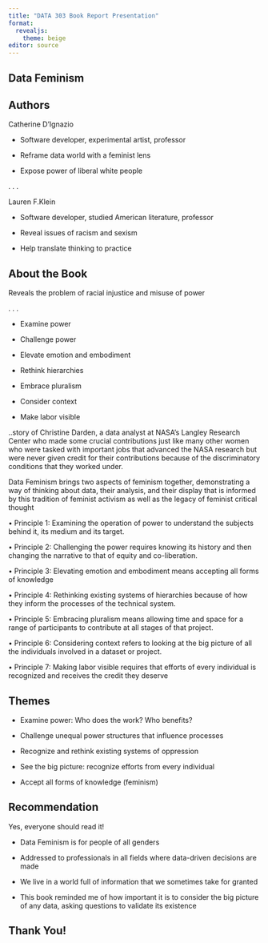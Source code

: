 ```yaml
---
title: "DATA 303 Book Report Presentation"
format: 
  revealjs:
    theme: beige
editor: source
---
```


## Data Feminism {background-image="logo.jpg" background-size="350px"}

## Authors

Catherine D'Ignazio

-   Software developer, experimental artist, professor

-   Reframe data world with a feminist lens

-   Expose power of liberal white people

. . .

Lauren F.Klein

-   Software developer, studied American literature, professor

-   Reveal issues of racism and sexism

-   Help translate thinking to practice

## About the Book

Reveals the problem of racial injustice and misuse of power

. . .

-   Examine power

-   Challenge power

-   Elevate emotion and embodiment

-   Rethink hierarchies

-   Embrace pluralism

-   Consider context

-   Make labor visible

::: {.notes}

..story of Christine Darden, a data analyst at NASA’s Langley Research Center who made some crucial contributions just like many other women who were tasked with important jobs that advanced the NASA research but were never given credit for their contributions because of the discriminatory conditions that they worked under. 

Data Feminism brings two aspects of feminism together, demonstrating a way of thinking about data, their analysis, and their display that is informed by this tradition of feminist activism as well as the legacy of feminist critical thought 

•	Principle 1: Examining the operation of power to understand the subjects behind it, its medium and its target.

•	Principle 2: Challenging the power requires knowing its history and then changing the narrative to that of equity and co-liberation.

•	Principle 3: Elevating emotion and embodiment means accepting all forms of knowledge 

•	Principle 4: Rethinking existing systems of hierarchies because of how they inform the processes of the technical system.

•	Principle 5: Embracing pluralism means allowing time and space for a range of participants to contribute at all stages of that project.

•	Principle 6: Considering context refers to looking at the big picture of all the individuals involved in a dataset or project.

•	Principle 7: Making labor visible requires that efforts of every individual is recognized and receives the credit they deserve
:::

## Themes

-   Examine power: Who does the work? Who benefits?

-   Challenge unequal power structures that influence processes

-   Recognize and rethink existing systems of oppression

-   See the big picture: recognize efforts from every individual

-   Accept all forms of knowledge (feminism)

## Recommendation

Yes, everyone should read it!

-   Data Feminism is for people of all genders

-   Addressed to professionals in all fields where data-driven decisions are made

-   We live in a world full of information that we sometimes take for granted

-   This book reminded me of how important it is to consider the big picture of any data, asking questions to validate its existence

## Thank You!
